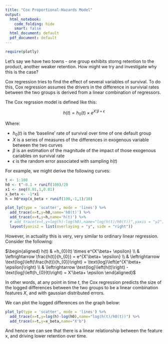 ```yaml
---
title: "Cox Proportional-Hazards Model"
output:
  html_notebook:
    code_folding: hide
    smart: false
  html_document: default
  pdf_document: default
---
```


```r
require(plotly)
```

Let's say we have two towns - one group exhibits storng retention to the product, another weaker retention. How might we try and investigate why this is the case?

Cox regression tries to find the effect of several variables of survival. To do this, Cox regression assumes the drivers in the difference in survivial rates between the two groups is derived from a linear combination of regressors.

The Cox regrssion model is defined like this:

$$
h(t) = h_{0}(t) \times e^{X'\beta + \epsilon}
$$

Where:

* $h_{0}(t)$ is the 'baseline' rate of survival over time of one default group
* $X$ is a series of measures of the differences in exogenous variable between the two curves
* $\beta$ is an estimation of the magnitude of the impact of those exogenous cariables on survival rate
* $\epsilon$ is the random error associated with sampling $h(t)$

For example, we might derive the following curves:

``` r
t <- 1:100
h0 <- t^-0.1 + runif(100)/20
x1 <- seq(0.01,1,0.01)
x_beta <- -1*x1
h = h0*exp(x_beta + runif(100,-1,1)/10)

plot_ly(type = 'scatter', mode = 'lines') %>%
  add_trace(x=t,y=h0,name='h0(t)') %>%
  add_trace(x=t,y=h,name='h(t)') %>%
  # add_trace(x=t,y=log(h)-log(h0),name="log(h(t)/h0(t))",yaxis = "y2") %>%
  layout(yaxis2 = list(overlaying = "y", side = "right"))

```

However, in actuality this is very, very similar to ordinary linear regression. Consider the following:

$\begin{aligned}
h(t) & =h_{0}(t) \times e^{X'\beta+ \epsilon} \\
& \leftrightarrow \frac{h(t)}{h_{0}} = e^{X'\beta+ \epsilon} \\
& \leftrightarrow \text{log}\left(\frac{h(t)}{h_{0}}\right) = \text{log}\left(e^{X'\beta+ \epsilon}\right) \\
& \leftrightarrow \text{log}\left(h(t)\right) - \text{log}\left(h_{0}(t)\right) = X'\beta+ \epsilon
\end{aligned}$

In other words, at any point in time $t$, the Cox regression predicts the size of the logged differences between the two groups to be a linear combination features $X$, and with gaussian distributed errors. 

We can plot the logged differences on the graph below:

``` r
plot_ly(type = 'scatter', mode = 'lines') %>%
  add_trace(x=t,y=log(h)-log(h0),name="log(h(t)/h0(t))") %>%
  add_trace(x=t,y=x_beta,name="X'b")
```

And hence we can see that there is a linear relationship between the feature x, and driving lower retention over time.


